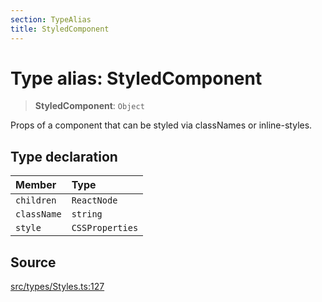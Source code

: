 ```yaml
---
section: TypeAlias
title: StyledComponent
---
```


# Type alias: StyledComponent

> **StyledComponent**: `Object`

Props of a component that can be styled via classNames or inline-styles.

## Type declaration

| Member | Type |
| :------ | :------ |
| `children` | `ReactNode` |
| `className` | `string` |
| `style` | `CSSProperties` |

## Source

[src/types/Styles.ts:127](https://github.com/gpbl/react-day-picker/blob/a8bfa5451/src/types/Styles.ts#L127)
